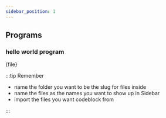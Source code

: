 ```yaml
---
sidebar_position: 1
---
```



## Programs

### hello world program

<CodeBlock language="c">{file}</CodeBlock>

<!-- Replaces the page name -->

:::tip Remember


- name the folder you want to be the slug for files inside
- name the files as the names you want to show up in Sidebar
- import the files you want codeblock from


:::
